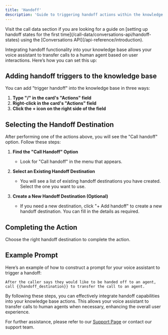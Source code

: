 ```yaml
---
title: 'Handoff'
description: 'Guide to triggering handoff actions within the knowledge base'
---
```


<Tip>
Visit the call data section if you are looking for a guide on [setting up handoff states for the first time](/call-data/conversations-api/handoff-states) using the [Conversations API](/api-reference/introduction).
</Tip>

Integrating handoff functionality into your knowledge base allows your voice assistant to transfer calls to a human agent based on user interactions. Here’s how you can set this up:

## Adding handoff triggers to the knowledge base

You can add "trigger handoff" into the knowledge base in three ways:

1. **Type "/" in the card's "Actions" field**
2. **Right-click in the card's "Actions" field**
3. **Click the **+** icon on the right side of the field**

## Selecting the Handoff Destination

After performing one of the actions above, you will see the "Call handoff" option. Follow these steps:

1. **Find the "Call Handoff" Option**
   - Look for "Call handoff" in the menu that appears.

2. **Select an Existing Handoff Destination**
   - You will see a list of existing handoff destinations you have created. Select the one you want to use.

3. **Create a New Handoff Destination (Optional)**
   - If you need a new destination, click "+ Add handoff" to create a new handoff destination. You can fill in the details as required.

## Completing the Action

Choose the right handoff destination to complete the action.

## Example Prompt

Here’s an example of how to construct a prompt for your voice assistant to trigger a handoff:

```plaintext
After the caller says they would like to be handed off to an agent, call {{handoff_destination}} to transfer the call to an agent.
```


By following these steps, you can effectively integrate handoff capabilities into your knowledge base actions. This allows your voice assistant to transfer calls to human agents when necessary, enhancing the overall user experience.

For further assistance, please refer to our [Support Page](/troubleshoot/support-guide) or contact our support team.
